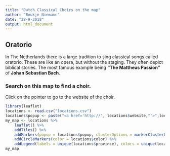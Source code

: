 ```yaml
---
title: "Dutch Classical Choirs on the map"
author: "Boukje Niemann"
date: "28-9-2018"
output: html_document
---
```


## Oratorio
In The Netherlands there is a large tradition to sing classical songs called oratorio. These are like an opera, but without the staging. They often depict biblical stories. The most famous example being **"The Mattheus Passion"** of **Johan Sebastian Bach**.

### Search on this map to find a choir.
Click on the pointer to go to the website of the choir.

```r
library(leaflet)
locations <- read.csv("locations.csv")
locations$popup <- paste("<a href='http://", locations$website,"'>",locations$name,"</a>", sep = "")
my_map <- locations %>%
    leaflet() %>% 
    addTiles() %>%
    addMarkers(popup = locations$popup, clusterOptions = markerClusterOptions()) %>%
    addCircleMarkers(color = locations$color) %>%
    addLegend(labels = unique(locations$province), colors = unique(locations$color)) 
my_map
```
